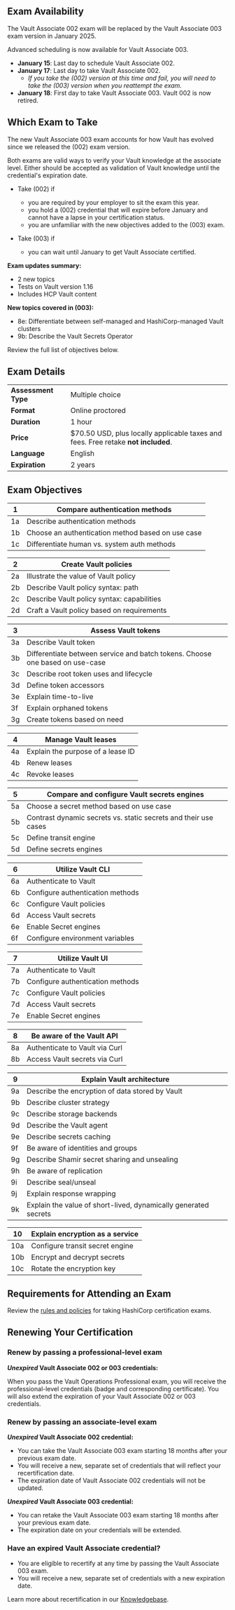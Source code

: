 <!-- Each "## Heading Two" section in this document will be used to populate an FAQ item -->

## Exam Availability

The Vault Associate 002 exam will be replaced by the Vault Associate 003 exam version in January 2025. 

Advanced scheduling is now available for Vault Associate 003. 
- **January 15**: Last day to schedule Vault Associate 002.
- **January 17**: Last day to take Vault Associate 002.
   - _If you take the (002) version at this time and fail, you will need to take the (003) version when you reattempt the exam._ 
- **January 18**: First day to take Vault Associate 003. Vault 002 is now retired. 

## Which Exam to Take

The new Vault Associate 003 exam accounts for how Vault has evolved since we released the (002) exam version. 

Both exams are valid ways to verify your Vault knowledge at the associate level. Either should be accepted as validation of Vault knowledge until the credential's expiration date.

- Take (002) if
   - you are required by your employer to sit the exam this year.
   - you hold a (002) credential that will expire before January and cannot have a lapse in your certification status.
   - you are unfamiliar with the new objectives added to the (003) exam.

- Take (003) if
   - you can wait until January to get Vault Associate certified.

**Exam updates summary:**

- 2 new topics
- Tests on Vault version 1.16
- Includes HCP Vault content

**New topics covered in (003):**

- 8e: Differentiate between self-managed and HashiCorp-managed Vault clusters
- 9b: Describe the Vault Secrets Operator

Review the full list of objectives below. 

## Exam Details

|                     |                                                                                   |
| ------------------- | --------------------------------------------------------------------------------- |
| **Assessment Type** | Multiple choice                                                                   |
| **Format**          | Online proctored                                                                  |
| **Duration**        | 1 hour                                                                            |
| **Price**           | $70.50 USD, plus locally applicable taxes and fees. Free retake **not included**. |
| **Language**        | English                                                                           |
| **Expiration**      | 2 years                                                                           |

## Exam Objectives

| 1   | Compare authentication methods                    |
| --- | ------------------------------------------------- |
| 1a  | Describe authentication methods                   |
| 1b  | Choose an authentication method based on use case |
| 1c  | Differentiate human vs. system auth methods       |

| 2   | Create Vault policies                      |
| --- | ------------------------------------------ |
| 2a  | Illustrate the value of Vault policy       |
| 2b  | Describe Vault policy syntax: path         |
| 2c  | Describe Vault policy syntax: capabilities |
| 2d  | Craft a Vault policy based on requirements |

| 3   | Assess Vault tokens                                                          |
| --- | ---------------------------------------------------------------------------- |
| 3a  | Describe Vault token                                                         |
| 3b  | Differentiate between service and batch tokens. Choose one based on use-case |
| 3c  | Describe root token uses and lifecycle                                       |
| 3d  | Define token accessors                                                       |
| 3e  | Explain time-to-live                                                         |
| 3f  | Explain orphaned tokens                                                      |
| 3g  | Create tokens based on need                                                  |

| 4   | Manage Vault leases               |
| --- | --------------------------------- |
| 4a  | Explain the purpose of a lease ID |
| 4b  | Renew leases                      |
| 4c  | Revoke leases                     |

| 5   | Compare and configure Vault secrets engines                     |
| --- | --------------------------------------------------------------- |
| 5a  | Choose a secret method based on use case                        |
| 5b  | Contrast dynamic secrets vs. static secrets and their use cases |
| 5c  | Define transit engine                                           |
| 5d  | Define secrets engines                                          |

| 6   | Utilize Vault CLI                |
| --- | -------------------------------- |
| 6a  | Authenticate to Vault            |
| 6b  | Configure authentication methods |
| 6c  | Configure Vault policies         |
| 6d  | Access Vault secrets             |
| 6e  | Enable Secret engines            |
| 6f  | Configure environment variables  |

| 7   | Utilize Vault UI                 |
| --- | -------------------------------- |
| 7a  | Authenticate to Vault            |
| 7b  | Configure authentication methods |
| 7c  | Configure Vault policies         |
| 7d  | Access Vault secrets             |
| 7e  | Enable Secret engines            |

| 8   | Be aware of the Vault API      |
| --- | ------------------------------ |
| 8a  | Authenticate to Vault via Curl |
| 8b  | Access Vault secrets via Curl  |

| 9   | Explain Vault architecture                                      |
| --- | --------------------------------------------------------------- |
| 9a  | Describe the encryption of data stored by Vault                 |
| 9b  | Describe cluster strategy                                       |
| 9c  | Describe storage backends                                       |
| 9d  | Describe the Vault agent                                        |
| 9e  | Describe secrets caching                                        |
| 9f  | Be aware of identities and groups                               |
| 9g  | Describe Shamir secret sharing and unsealing                    |
| 9h  | Be aware of replication                                         |
| 9i  | Describe seal/unseal                                            |
| 9j  | Explain response wrapping                                       |
| 9k  | Explain the value of short-lived, dynamically generated secrets |

| 10  | Explain encryption as a service |
| --- | ------------------------------- |
| 10a | Configure transit secret engine |
| 10b | Encrypt and decrypt secrets     |
| 10c | Rotate the encryption key       |

## Requirements for Attending an Exam

Review the [rules and policies](https://hashicorp-certifications.zendesk.com/hc/en-us/sections/26234702018573) for taking HashiCorp certification exams.

## Renewing Your Certification

### Renew by passing a professional-level exam

**_Unexpired_ Vault Associate 002 or 003 credentials:**

When you pass the Vault Operations Professional exam, you will receive the professional-level credentials (badge and corresponding certificate). You will also extend the expiration of your Vault Associate 002 or 003 credentials.

### Renew by passing an associate-level exam

**_Unexpired_ Vault Associate 002 credential:**

* You can take the Vault Associate 003 exam starting 18 months after your previous exam date.
* You will receive a new, separate set of credentials that will reflect your recertification date.
* The expiration date of Vault Associate 002 credentials will not be updated.

**_Unexpired_ Vault Associate 003 credential:**

* You can retake the Vault Associate 003 exam starting 18 months after your previous exam date.
* The expiration date on your credentials will be extended.

### Have an expired Vault Associate credential?

* You are eligible to recertify at any time by passing the Vault Associate 003 exam.
* You will receive a new, separate set of credentials with a new expiration date.

Learn more about recertification in our [Knowledgebase](https://hashicorp-certifications.zendesk.com/hc/en-us/articles/9677396620941).
